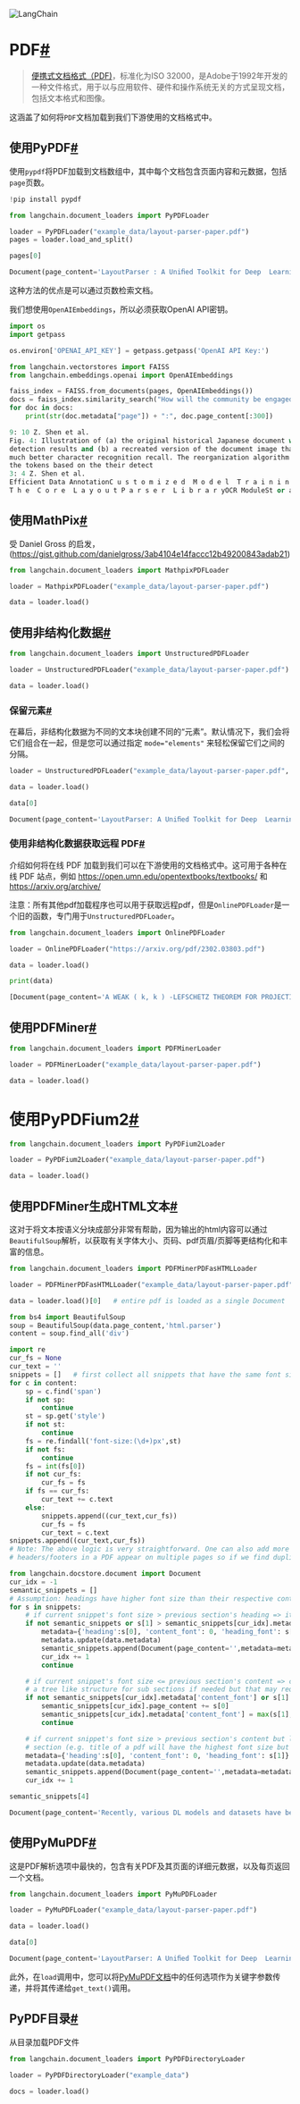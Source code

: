 

<Head>
  <script>
    {
      `(function() {
         var _hmt = _hmt || [];
(function() {
  var hm = document.createElement("script");
  hm.src = "https://hm.baidu.com/hm.js?e60fb290e204e04c5cb6f79b0ac1e697";
  var s = document.getElementsByTagName("script")[0]; 
  s.parentNode.insertBefore(hm, s);
})();
       })();`
    }
  </script>
</Head>

![LangChain](https://pica.zhimg.com/50/v2-56e8bbb52aa271012541c1fe1ceb11a2_r.gif)





PDF[#](#pdf "Permalink to this headline")
=========================================

> 
> [便携式文档格式（PDF)](https://en.wikipedia.org/wiki/PDF)，标准化为ISO 32000，是Adobe于1992年开发的一种文件格式，用于以与应用软件、硬件和操作系统无关的方式呈现文档，包括文本格式和图像。
> 
> 
> 

这涵盖了如何将`PDF`文档加载到我们下游使用的文档格式中。

使用PyPDF[#](#using-pypdf "Permalink to this headline")
-----------------------------------------------------

使用`pypdf`将PDF加载到文档数组中，其中每个文档包含页面内容和元数据，包括`page`页数。

```python
!pip install pypdf

```

```python
from langchain.document_loaders import PyPDFLoader

loader = PyPDFLoader("example_data/layout-parser-paper.pdf")
pages = loader.load_and_split()

```

```python
pages[0]

```

```python
Document(page_content='LayoutParser : A Uniﬁed Toolkit for Deep  Learning Based Document Image Analysis  Zejiang Shen1( \x00), Ruochen Zhang2, Melissa Dell3, Benjamin Charles Germain  Lee4, Jacob Carlson3, and Weining Li5  1Allen Institute for AI  shannons@allenai.org  2Brown University  ruochen zhang@brown.edu  3Harvard University  fmelissadell,jacob carlson g@fas.harvard.edu  4University of Washington  bcgl@cs.washington.edu  5University of Waterloo  w422li@uwaterloo.ca  Abstract. Recent advances in document image analysis (DIA) have been  primarily driven by the application of neural networks. Ideally, research  outcomes could be easily deployed in production and extended for further  investigation. However, various factors like loosely organized codebases  and sophisticated model con\x0cgurations complicate the easy reuse of im-  portant innovations by a wide audience. Though there have been on-going  e\x0borts to improve reusability and simplify deep learning (DL) model  development in disciplines like natural language processing and computer  vision, none of them are optimized for challenges in the domain of DIA.  This represents a major gap in the existing toolkit, as DIA is central to  academic research across a wide range of disciplines in the social sciences  and humanities. This paper introduces LayoutParser , an open-source  library for streamlining the usage of DL in DIA research and applica-  tions. The core LayoutParser library comes with a set of simple and  intuitive interfaces for applying and customizing DL models for layout de-  tection, character recognition, and many other document processing tasks.  To promote extensibility, LayoutParser also incorporates a community  platform for sharing both pre-trained models and full document digiti-  zation pipelines. We demonstrate that LayoutParser is helpful for both  lightweight and large-scale digitization pipelines in real-word use cases.  The library is publicly available at https://layout-parser.github.io .  Keywords: Document Image Analysis ·Deep Learning ·Layout Analysis  ·Character Recognition ·Open Source library ·Toolkit.  1 Introduction  Deep Learning(DL)-based approaches are the state-of-the-art for a wide range of  document image analysis (DIA) tasks including document image classi\x0ccation [ 11,arXiv:2103.15348v2  [cs.CV]  21 Jun 2021', metadata={'source': 'example_data/layout-parser-paper.pdf', 'page': 0})

```

这种方法的优点是可以通过页数检索文档。

我们想使用`OpenAIEmbeddings`，所以必须获取OpenAI API密钥。

```python
import os
import getpass

os.environ['OPENAI_API_KEY'] = getpass.getpass('OpenAI API Key:')

```

```python
from langchain.vectorstores import FAISS
from langchain.embeddings.openai import OpenAIEmbeddings

faiss_index = FAISS.from_documents(pages, OpenAIEmbeddings())
docs = faiss_index.similarity_search("How will the community be engaged?", k=2)
for doc in docs:
    print(str(doc.metadata["page"]) + ":", doc.page_content[:300])

```

```python
9: 10 Z. Shen et al.
Fig. 4: Illustration of (a) the original historical Japanese document with layout
detection results and (b) a recreated version of the document image that achieves
much better character recognition recall. The reorganization algorithm rearranges
the tokens based on the their detect
3: 4 Z. Shen et al.
Efficient Data AnnotationC u s t o m i z e d  M o d e l  T r a i n i n gModel Cust omizationDI A Model HubDI A Pipeline SharingCommunity PlatformLa y out Detection ModelsDocument Images 
T h e  C o r e  L a y o u t P a r s e r  L i b r a r yOCR ModuleSt or age & VisualizationLa y ou

```

使用MathPix[#](#using-mathpix "Permalink to this headline")
---------------------------------------------------------

受 Daniel Gross 的启发，(https://gist.github.com/danielgross/3ab4104e14faccc12b49200843adab21)

```python
from langchain.document_loaders import MathpixPDFLoader

```

```python
loader = MathpixPDFLoader("example_data/layout-parser-paper.pdf")

```

```python
data = loader.load()

```

使用非结构化数据[#](#using-unstructured "本标题的永久链接")
-------------------------------------------

```python
from langchain.document_loaders import UnstructuredPDFLoader

```

```python
loader = UnstructuredPDFLoader("example_data/layout-parser-paper.pdf")

```

```python
data = loader.load()

```

### 保留元素[#](#retain-elements "本标题的永久链接")

在幕后，非结构化数据为不同的文本块创建不同的“元素”。默认情况下，我们会将它们组合在一起，但是您可以通过指定 `mode="elements"` 来轻松保留它们之间的分隔。

```python
loader = UnstructuredPDFLoader("example_data/layout-parser-paper.pdf", mode="elements")

```

```python
data = loader.load()

```

```python
data[0]

```

```python
Document(page_content='LayoutParser: A Uniﬁed Toolkit for Deep  Learning Based Document Image Analysis  Zejiang Shen1 (�), Ruochen Zhang2, Melissa Dell3, Benjamin Charles Germain  Lee4, Jacob Carlson3, and Weining Li5  1 Allen Institute for AI  shannons@allenai.org  2 Brown University  ruochen zhang@brown.edu  3 Harvard University  {melissadell,jacob carlson}@fas.harvard.edu  4 University of Washington  bcgl@cs.washington.edu  5 University of Waterloo  w422li@uwaterloo.ca  Abstract. Recent advances in document image analysis (DIA) have been  primarily driven by the application of neural networks. Ideally, research  outcomes could be easily deployed in production and extended for further  investigation. However, various factors like loosely organized codebases  and sophisticated model conﬁgurations complicate the easy reuse of im-  portant innovations by a wide audience. Though there have been on-going  eﬀorts to improve reusability and simplify deep learning (DL) model  development in disciplines like natural language processing and computer  vision, none of them are optimized for challenges in the domain of DIA.  This represents a major gap in the existing toolkit, as DIA is central to  academic research across a wide range of disciplines in the social sciences  and humanities. This paper introduces LayoutParser, an open-source  library for streamlining the usage of DL in DIA research and applica-  tions. The core LayoutParser library comes with a set of simple and  intuitive interfaces for applying and customizing DL models for layout de-  tection, character recognition, and many other document processing tasks.  To promote extensibility, LayoutParser also incorporates a community  platform for sharing both pre-trained models and full document digiti-  zation pipelines. We demonstrate that LayoutParser is helpful for both  lightweight and large-scale digitization pipelines in real-word use cases.  The library is publicly available at https://layout-parser.github.io.  Keywords: Document Image Analysis · Deep Learning · Layout Analysis  · Character Recognition · Open Source library · Toolkit.  1  Introduction  Deep Learning(DL)-based approaches are the state-of-the-art for a wide range of  document image analysis (DIA) tasks including document image classiﬁcation [11,  arXiv:2103.15348v2  [cs.CV]  21 Jun 2021  ', lookup_str='', metadata={'file_path': 'example_data/layout-parser-paper.pdf', 'page_number': 1, 'total_pages': 16, 'format': 'PDF 1.5', 'title': '', 'author': '', 'subject': '', 'keywords': '', 'creator': 'LaTeX with hyperref', 'producer': 'pdfTeX-1.40.21', 'creationDate': 'D:20210622012710Z', 'modDate': 'D:20210622012710Z', 'trapped': '', 'encryption': None}, lookup_index=0)

```

### 使用非结构化数据获取远程 PDF[#](#fetching-remote-pdfs-using-unstructured "本标题的永久链接")

介绍如何将在线 PDF 加载到我们可以在下游使用的文档格式中。这可用于各种在线 PDF 站点，例如 https://open.umn.edu/opentextbooks/textbooks/ 和 https://arxiv.org/archive/

注意：所有其他pdf加载程序也可以用于获取远程pdf，但是`OnlinePDFLoader`是一个旧的函数，专门用于`UnstructuredPDFLoader`。

```python
from langchain.document_loaders import OnlinePDFLoader

```

```python
loader = OnlinePDFLoader("https://arxiv.org/pdf/2302.03803.pdf")

```

```python
data = loader.load()

```

```python
print(data)

```

```python
[Document(page_content='A WEAK ( k, k ) -LEFSCHETZ THEOREM FOR PROJECTIVE TORIC ORBIFOLDS  William D. Montoya  Instituto de Matem´atica, Estat´ıstica e Computa¸c˜ao Cient´ıﬁca,  In [3] we proved that, under suitable conditions, on a very general codimension s quasi- smooth intersection subvariety X in a projective toric orbifold P d Σ with d + s = 2 ( k + 1 ) the Hodge conjecture holds, that is, every ( p, p ) -cohomology class, under the Poincar´e duality is a rational linear combination of fundamental classes of algebraic subvarieties of X . The proof of the above-mentioned result relies, for p ≠ d + 1 − s , on a Lefschetz  Keywords: (1,1)- Lefschetz theorem, Hodge conjecture, toric varieties, complete intersection Email: wmontoya@ime.unicamp.br  theorem ([7]) and the Hard Lefschetz theorem for projective orbifolds ([11]). When p = d + 1 − s the proof relies on the Cayley trick, a trick which associates to X a quasi-smooth hypersurface Y in a projective vector bundle, and the Cayley Proposition (4.3) which gives an isomorphism of some primitive cohomologies (4.2) of X and Y . The Cayley trick, following the philosophy of Mavlyutov in [7], reduces results known for quasi-smooth hypersurfaces to quasi-smooth intersection subvarieties. The idea in this paper goes the other way around, we translate some results for quasi-smooth intersection subvarieties to  Acknowledgement. I thank Prof. Ugo Bruzzo and Tiago Fonseca for useful discus- sions. I also acknowledge support from FAPESP postdoctoral grant No. 2019/23499-7.  Let M be a free abelian group of rank d , let N = Hom ( M, Z ) , and N R = N ⊗ Z R .  if there exist k linearly independent primitive elements e  , . . . , e k ∈ N such that σ = { µ  e  + ⋯ + µ k e k } . • The generators e i are integral if for every i and any nonnegative rational number µ the product µe i is in N only if µ is an integer. • Given two rational simplicial cones σ , σ ′ one says that σ ′ is a face of σ ( σ ′ < σ ) if the set of integral generators of σ ′ is a subset of the set of integral generators of σ . • A ﬁnite set Σ = { σ  , . . . , σ t } of rational simplicial cones is called a rational simplicial complete d -dimensional fan if:  all faces of cones in Σ are in Σ ;  if σ, σ ′ ∈ Σ then σ ∩ σ ′ < σ and σ ∩ σ ′ < σ ′ ;  N R = σ  ∪ ⋅ ⋅ ⋅ ∪ σ t .  A rational simplicial complete d -dimensional fan Σ deﬁnes a d -dimensional toric variety P d Σ having only orbifold singularities which we assume to be projective. Moreover, T ∶ = N ⊗ Z C ∗ ≃ ( C ∗ ) d is the torus action on P d Σ . We denote by Σ ( i ) the i -dimensional cones  For a cone σ ∈ Σ, ˆ σ is the set of 1-dimensional cone in Σ that are not contained in σ  and x ˆ σ ∶ = ∏ ρ ∈ ˆ σ x ρ is the associated monomial in S .  Deﬁnition 2.2. The irrelevant ideal of P d Σ is the monomial ideal B Σ ∶ =< x ˆ σ ∣ σ ∈ Σ > and the zero locus Z ( Σ ) ∶ = V ( B Σ ) in the aﬃne space A d ∶ = Spec ( S ) is the irrelevant locus.  Proposition 2.3 (Theorem 5.1.11 [5]) . The toric variety P d Σ is a categorical quotient A d ∖ Z ( Σ ) by the group Hom ( Cl ( Σ ) , C ∗ ) and the group action is induced by the Cl ( Σ ) - grading of S .  Now we give a brief introduction to complex orbifolds and we mention the needed theorems for the next section. Namely: de Rham theorem and Dolbeault theorem for complex orbifolds.  Deﬁnition 2.4. A complex orbifold of complex dimension d is a singular complex space whose singularities are locally isomorphic to quotient singularities C d / G , for ﬁnite sub- groups G ⊂ Gl ( d, C ) .  Deﬁnition 2.5. A diﬀerential form on a complex orbifold Z is deﬁned locally at z ∈ Z as a G -invariant diﬀerential form on C d where G ⊂ Gl ( d, C ) and Z is locally isomorphic to d  Roughly speaking the local geometry of orbifolds reduces to local G -invariant geometry.  We have a complex of diﬀerential forms ( A ● ( Z ) , d ) and a double complex ( A ● , ● ( Z ) , ∂, ¯ ∂ ) of bigraded diﬀerential forms which deﬁne the de Rham and the Dolbeault cohomology groups (for a ﬁxed p ∈ N ) respectively:  (1,1)-Lefschetz theorem for projective toric orbifolds  Deﬁnition 3.1. A subvariety X ⊂ P d Σ is quasi-smooth if V ( I X ) ⊂ A #Σ ( 1 ) is smooth outside  Example 3.2 . Quasi-smooth hypersurfaces or more generally quasi-smooth intersection sub-  Example 3.2 . Quasi-smooth hypersurfaces or more generally quasi-smooth intersection sub- varieties are quasi-smooth subvarieties (see [2] or [7] for more details).  Remark 3.3 . Quasi-smooth subvarieties are suborbifolds of P d Σ in the sense of Satake in [8]. Intuitively speaking they are subvarieties whose only singularities come from the ambient  Proof. From the exponential short exact sequence  we have a long exact sequence in cohomology  H 1 (O ∗ X ) → H 2 ( X, Z ) → H 2 (O X ) ≃ H 0 , 2 ( X )  where the last isomorphisms is due to Steenbrink in [9]. Now, it is enough to prove the commutativity of the next diagram  where the last isomorphisms is due to Steenbrink in [9]. Now,  H 2 ( X, Z ) / / H 2 ( X, O X ) ≃ Dolbeault H 2 ( X, C ) deRham ≃ H 2 dR ( X, C ) / / H 0 , 2 ¯ ∂ ( X )  of the proof follows as the ( 1 , 1 ) -Lefschetz theorem in [6].  Remark 3.5 . For k = 1 and P d Σ as the projective space, we recover the classical ( 1 , 1 ) - Lefschetz theorem.  By the Hard Lefschetz Theorem for projective orbifolds (see [11] for details) we  By the Hard Lefschetz Theorem for projective orbifolds (see [11] for details) we get an isomorphism of cohomologies :  given by the Lefschetz morphism and since it is a morphism of Hodge structures, we have:  H 1 , 1 ( X, Q ) ≃ H dim X − 1 , dim X − 1 ( X, Q )  Corollary 3.6. If the dimension of X is 1 , 2 or 3 . The Hodge conjecture holds on X  Proof. If the dim C X = 1 the result is clear by the Hard Lefschetz theorem for projective orbifolds. The dimension 2 and 3 cases are covered by Theorem 3.5 and the Hard Lefschetz.  Cayley trick and Cayley proposition  The Cayley trick is a way to associate to a quasi-smooth intersection subvariety a quasi- smooth hypersurface. Let L 1 , . . . , L s be line bundles on P d Σ and let π ∶ P ( E ) → P d Σ be the projective space bundle associated to the vector bundle E = L 1 ⊕ ⋯ ⊕ L s . It is known that P ( E ) is a ( d + s − 1 ) -dimensional simplicial toric variety whose fan depends on the degrees of the line bundles and the fan Σ. Furthermore, if the Cox ring, without considering the grading, of P d Σ is C [ x 1 , . . . , x m ] then the Cox ring of P ( E ) is  Moreover for X a quasi-smooth intersection subvariety cut oﬀ by f 1 , . . . , f s with deg ( f i ) = [ L i ] we relate the hypersurface Y cut oﬀ by F = y 1 f 1 + ⋅ ⋅ ⋅ + y s f s which turns out to be quasi-smooth. For more details see Section 2 in [7].  We will denote P ( E ) as P d + s − 1 Σ ,X to keep track of its relation with X and P d Σ .  The following is a key remark.  Remark 4.1 . There is a morphism ι ∶ X → Y ⊂ P d + s − 1 Σ ,X . Moreover every point z ∶ = ( x, y ) ∈ Y with y ≠ 0 has a preimage. Hence for any subvariety W = V ( I W ) ⊂ X ⊂ P d Σ there exists W ′ ⊂ Y ⊂ P d + s − 1 Σ ,X such that π ( W ′ ) = W , i.e., W ′ = { z = ( x, y ) ∣ x ∈ W } .  For X ⊂ P d Σ a quasi-smooth intersection variety the morphism in cohomology induced by the inclusion i ∗ ∶ H d − s ( P d Σ , C ) → H d − s ( X, C ) is injective by Proposition 1.4 in [7].  Deﬁnition 4.2. The primitive cohomology of H d − s prim ( X ) is the quotient H d − s ( X, C )/ i ∗ ( H d − s ( P d Σ , C )) and H d − s prim ( X, Q ) with rational coeﬃcients.  H d − s ( P d Σ , C ) and H d − s ( X, C ) have pure Hodge structures, and the morphism i ∗ is com- patible with them, so that H d − s prim ( X ) gets a pure Hodge structure.  The next Proposition is the Cayley proposition.  Proposition 4.3. [Proposition 2.3 in [3] ] Let X = X 1 ∩⋅ ⋅ ⋅∩ X s be a quasi-smooth intersec- tion subvariety in P d Σ cut oﬀ by homogeneous polynomials f 1 . . . f s . Then for p ≠ d + s − 1 2 , d + s − 3 2  Remark 4.5 . The above isomorphisms are also true with rational coeﬃcients since H ● ( X, C ) = H ● ( X, Q ) ⊗ Q C . See the beginning of Section 7.1 in [10] for more details.  Theorem 5.1. Let Y = { F = y 1 f 1 + ⋯ + y k f k = 0 } ⊂ P 2 k + 1 Σ ,X be the quasi-smooth hypersurface associated to the quasi-smooth intersection surface X = X f 1 ∩ ⋅ ⋅ ⋅ ∩ X f k ⊂ P k + 2 Σ . Then on Y the Hodge conjecture holds.  the Hodge conjecture holds.  Proof. If H k,k prim ( X, Q ) = 0 we are done. So let us assume H k,k prim ( X, Q ) ≠ 0. By the Cayley proposition H k,k prim ( Y, Q ) ≃ H 1 , 1 prim ( X, Q ) and by the ( 1 , 1 ) -Lefschetz theorem for projective  toric orbifolds there is a non-zero algebraic basis λ C 1 , . . . , λ C n with rational coeﬃcients of H 1 , 1 prim ( X, Q ) , that is, there are n ∶ = h 1 , 1 prim ( X, Q ) algebraic curves C 1 , . . . , C n in X such that under the Poincar´e duality the class in homology [ C i ] goes to λ C i , [ C i ] ↦ λ C i . Recall that the Cox ring of P k + 2 is contained in the Cox ring of P 2 k + 1 Σ ,X without considering the grading. Considering the grading we have that if α ∈ Cl ( P k + 2 Σ ) then ( α, 0 ) ∈ Cl ( P 2 k + 1 Σ ,X ) . So the polynomials deﬁning C i ⊂ P k + 2 Σ can be interpreted in P 2 k + 1 X, Σ but with diﬀerent degree. Moreover, by Remark 4.1 each C i is contained in Y = { F = y 1 f 1 + ⋯ + y k f k = 0 } and  furthermore it has codimension k .  Claim: { C i } ni = 1 is a basis of prim ( ) . It is enough to prove that λ C i is diﬀerent from zero in H k,k prim ( Y, Q ) or equivalently that the cohomology classes { λ C i } ni = 1 do not come from the ambient space. By contradiction, let us assume that there exists a j and C ⊂ P 2 k + 1 Σ ,X such that λ C ∈ H k,k ( P 2 k + 1 Σ ,X , Q ) with i ∗ ( λ C ) = λ C j or in terms of homology there exists a ( k + 2 ) -dimensional algebraic subvariety V ⊂ P 2 k + 1 Σ ,X such that V ∩ Y = C j so they are equal as a homology class of P 2 k + 1 Σ ,X ,i.e., [ V ∩ Y ] = [ C j ] . It is easy to check that π ( V ) ∩ X = C j as a subvariety of P k + 2 Σ where π ∶ ( x, y ) ↦ x . Hence [ π ( V ) ∩ X ] = [ C j ] which is equivalent to say that λ C j comes from P k + 2 Σ which contradicts the choice of [ C j ] .  Remark 5.2 . Into the proof of the previous theorem, the key fact was that on X the Hodge conjecture holds and we translate it to Y by contradiction. So, using an analogous argument we have:  argument we have:  Proposition 5.3. Let Y = { F = y 1 f s +⋯+ y s f s = 0 } ⊂ P 2 k + 1 Σ ,X be the quasi-smooth hypersurface associated to a quasi-smooth intersection subvariety X = X f 1 ∩ ⋅ ⋅ ⋅ ∩ X f s ⊂ P d Σ such that d + s = 2 ( k + 1 ) . If the Hodge conjecture holds on X then it holds as well on Y .  Corollary 5.4. If the dimension of Y is 2 s − 1 , 2 s or 2 s + 1 then the Hodge conjecture holds on Y .  Proof. By Proposition 5.3 and Corollary 3.6.  [  ] Angella, D. Cohomologies of certain orbifolds. Journal of Geometry and Physics  (  ),  –  [  ] Batyrev, V. V., and Cox, D. A. On the Hodge structure of projective hypersur- faces in toric varieties. Duke Mathematical Journal  ,  (Aug  ). [  ] Bruzzo, U., and Montoya, W. On the Hodge conjecture for quasi-smooth in- tersections in toric varieties. S˜ao Paulo J. Math. Sci. Special Section: Geometry in Algebra and Algebra in Geometry (  ). [  ] Caramello Jr, F. C. Introduction to orbifolds. a  iv:  v  (  ). [  ] Cox, D., Little, J., and Schenck, H. Toric varieties, vol.  American Math- ematical Soc.,  [  ] Griffiths, P., and Harris, J. Principles of Algebraic Geometry. John Wiley & Sons, Ltd,  [  ] Mavlyutov, A. R. Cohomology of complete intersections in toric varieties. Pub- lished in Paciﬁc J. of Math.  No.  (  ),  –  [  ] Satake, I. On a Generalization of the Notion of Manifold. Proceedings of the National Academy of Sciences of the United States of America  ,  (  ),  –  [  ] Steenbrink, J. H. M. Intersection form for quasi-homogeneous singularities. Com- positio Mathematica  ,  (  ),  –  [  ] Voisin, C. Hodge Theory and Complex Algebraic Geometry I, vol.  of Cambridge Studies in Advanced Mathematics . Cambridge University Press,  [  ] Wang, Z. Z., and Zaffran, D. A remark on the Hard Lefschetz theorem for K¨ahler orbifolds. Proceedings of the American Mathematical Society  ,  (Aug  ).  [2] Batyrev, V. V., and Cox, D. A. On the Hodge structure of projective hypersur- faces in toric varieties. Duke Mathematical Journal 75, 2 (Aug 1994).  [  ] Bruzzo, U., and Montoya, W. On the Hodge conjecture for quasi-smooth in- tersections in toric varieties. S˜ao Paulo J. Math. Sci. Special Section: Geometry in Algebra and Algebra in Geometry (  ).  [3] Bruzzo, U., and Montoya, W. On the Hodge conjecture for quasi-smooth in- tersections in toric varieties. S˜ao Paulo J. Math. Sci. Special Section: Geometry in Algebra and Algebra in Geometry (2021).  A. R. Cohomology of complete intersections in toric varieties. Pub-', lookup_str='', metadata={'source': '/var/folders/ph/hhm7_zyx4l13k3v8z02dwp1w0000gn/T/tmpgq0ckaja/online_file.pdf'}, lookup_index=0)]

```

使用PDFMiner[#](#using-pdfminer "本节标题的永久链接")
------------------------------------------

```python
from langchain.document_loaders import PDFMinerLoader

```

```python
loader = PDFMinerLoader("example_data/layout-parser-paper.pdf")

```

```python
data = loader.load()

```

使用PyPDFium2[#](#using-pypdfium2 "本节标题的永久链接")
============================================

```python
from langchain.document_loaders import PyPDFium2Loader

```

```python
loader = PyPDFium2Loader("example_data/layout-parser-paper.pdf")

```

```python
data = loader.load()

```

使用PDFMiner生成HTML文本[#](#using-pdfminer-to-generate-html-text "本节标题的永久链接")
------------------------------------------------------------------------

这对于将文本按语义分块成部分非常有帮助，因为输出的html内容可以通过`BeautifulSoup`解析，以获取有关字体大小、页码、pdf页眉/页脚等更结构化和丰富的信息。

```python
from langchain.document_loaders import PDFMinerPDFasHTMLLoader

```

```python
loader = PDFMinerPDFasHTMLLoader("example_data/layout-parser-paper.pdf")

```

```python
data = loader.load()[0]   # entire pdf is loaded as a single Document

```

```python
from bs4 import BeautifulSoup
soup = BeautifulSoup(data.page_content,'html.parser')
content = soup.find_all('div')

```

```python
import re
cur_fs = None
cur_text = ''
snippets = []   # first collect all snippets that have the same font size
for c in content:
    sp = c.find('span')
    if not sp:
        continue
    st = sp.get('style')
    if not st:
        continue
    fs = re.findall('font-size:(\d+)px',st)
    if not fs:
        continue
    fs = int(fs[0])
    if not cur_fs:
        cur_fs = fs
    if fs == cur_fs:
        cur_text += c.text
    else:
        snippets.append((cur_text,cur_fs))
        cur_fs = fs
        cur_text = c.text
snippets.append((cur_text,cur_fs))
# Note: The above logic is very straightforward. One can also add more strategies such as removing duplicate snippets (as
# headers/footers in a PDF appear on multiple pages so if we find duplicatess safe to assume that it is redundant info)

```

```python
from langchain.docstore.document import Document
cur_idx = -1
semantic_snippets = []
# Assumption: headings have higher font size than their respective content
for s in snippets:
    # if current snippet's font size > previous section's heading => it is a new heading
    if not semantic_snippets or s[1] > semantic_snippets[cur_idx].metadata['heading_font']:
        metadata={'heading':s[0], 'content_font': 0, 'heading_font': s[1]}
        metadata.update(data.metadata)
        semantic_snippets.append(Document(page_content='',metadata=metadata))
        cur_idx += 1
        continue

    # if current snippet's font size <= previous section's content => content belongs to the same section (one can also create
    # a tree like structure for sub sections if needed but that may require some more thinking and may be data specific)
    if not semantic_snippets[cur_idx].metadata['content_font'] or s[1] <= semantic_snippets[cur_idx].metadata['content_font']:
        semantic_snippets[cur_idx].page_content += s[0]
        semantic_snippets[cur_idx].metadata['content_font'] = max(s[1], semantic_snippets[cur_idx].metadata['content_font'])
        continue

    # if current snippet's font size > previous section's content but less tha previous section's heading than also make a new 
    # section (e.g. title of a pdf will have the highest font size but we don't want it to subsume all sections)
    metadata={'heading':s[0], 'content_font': 0, 'heading_font': s[1]}
    metadata.update(data.metadata)
    semantic_snippets.append(Document(page_content='',metadata=metadata))
    cur_idx += 1

```

```python
semantic_snippets[4]

```

```python
Document(page_content='Recently, various DL models and datasets have been developed for layout analysis  tasks. The dhSegment [22] utilizes fully convolutional networks [20] for segmen-  tation tasks on historical documents. Object detection-based methods like Faster  R-CNN [28] and Mask R-CNN [12] are used for identifying document elements [38]  and detecting tables [30, 26]. Most recently, Graph Neural Networks [29] have also  been used in table detection [27]. However, these models are usually implemented  individually and there is no uniﬁed framework to load and use such models.  There has been a surge of interest in creating open-source tools for document  image processing: a search of document image analysis in Github leads to 5M  relevant code pieces 6; yet most of them rely on traditional rule-based methods  or provide limited functionalities. The closest prior research to our work is the  OCR-D project7, which also tries to build a complete toolkit for DIA. However,  similar to the platform developed by Neudecker et al. [21], it is designed for  analyzing historical documents, and provides no supports for recent DL models.  The DocumentLayoutAnalysis project8 focuses on processing born-digital PDF  documents via analyzing the stored PDF data. Repositories like DeepLayout9  and Detectron2-PubLayNet10 are individual deep learning models trained on  layout analysis datasets without support for the full DIA pipeline. The Document  Analysis and Exploitation (DAE) platform [15] and the DeepDIVA project [2]  aim to improve the reproducibility of DIA methods (or DL models), yet they  are not actively maintained. OCR engines like Tesseract [14], easyOCR11 and  paddleOCR12 usually do not come with comprehensive functionalities for other  DIA tasks like layout analysis.  Recent years have also seen numerous eﬀorts to create libraries for promoting  reproducibility and reusability in the ﬁeld of DL. Libraries like Dectectron2 [35],  6 The number shown is obtained by specifying the search type as ‘code’.  7 https://ocr-d.de/en/about  8 https://github.com/BobLd/DocumentLayoutAnalysis  9 https://github.com/leonlulu/DeepLayout  10 https://github.com/hpanwar08/detectron2  11 https://github.com/JaidedAI/EasyOCR  12 https://github.com/PaddlePaddle/PaddleOCR  4  Z. Shen et al.  Fig. 1: The overall architecture of LayoutParser. For an input document image,  the core LayoutParser library provides a set of oﬀ-the-shelf tools for layout  detection, OCR, visualization, and storage, backed by a carefully designed layout  data structure. LayoutParser also supports high level customization via eﬃcient  layout annotation and model training functions. These improve model accuracy  on the target samples. The community platform enables the easy sharing of DIA  models and whole digitization pipelines to promote reusability and reproducibility.  A collection of detailed documentation, tutorials and exemplar projects make  LayoutParser easy to learn and use.  AllenNLP [8] and transformers [34] have provided the community with complete  DL-based support for developing and deploying models for general computer  vision and natural language processing problems. LayoutParser, on the other  hand, specializes speciﬁcally in DIA tasks. LayoutParser is also equipped with a  community platform inspired by established model hubs such as Torch Hub [23]  and TensorFlow Hub [1]. It enables the sharing of pretrained models as well as  full document processing pipelines that are unique to DIA tasks.  There have been a variety of document data collections to facilitate the  development of DL models. Some examples include PRImA [3](magazine layouts),  PubLayNet [38](academic paper layouts), Table Bank [18](tables in academic  papers), Newspaper Navigator Dataset [16, 17](newspaper ﬁgure layouts) and  HJDataset [31](historical Japanese document layouts). A spectrum of models  trained on these datasets are currently available in the LayoutParser model zoo  to support diﬀerent use cases.  ', metadata={'heading': '2 Related Work  ', 'content_font': 9, 'heading_font': 11, 'source': 'example_data/layout-parser-paper.pdf'})

```

使用PyMuPDF[#](#using-pymupdf "本节标题的永久链接")
----------------------------------------

这是PDF解析选项中最快的，包含有关PDF及其页面的详细元数据，以及每页返回一个文档。

```python
from langchain.document_loaders import PyMuPDFLoader

```

```python
loader = PyMuPDFLoader("example_data/layout-parser-paper.pdf")

```

```python
data = loader.load()

```

```python
data[0]

```

```python
Document(page_content='LayoutParser: A Uniﬁed Toolkit for Deep  Learning Based Document Image Analysis  Zejiang Shen1 (�), Ruochen Zhang2, Melissa Dell3, Benjamin Charles Germain  Lee4, Jacob Carlson3, and Weining Li5  1 Allen Institute for AI  shannons@allenai.org  2 Brown University  ruochen zhang@brown.edu  3 Harvard University  {melissadell,jacob carlson}@fas.harvard.edu  4 University of Washington  bcgl@cs.washington.edu  5 University of Waterloo  w422li@uwaterloo.ca  Abstract. Recent advances in document image analysis (DIA) have been  primarily driven by the application of neural networks. Ideally, research  outcomes could be easily deployed in production and extended for further  investigation. However, various factors like loosely organized codebases  and sophisticated model conﬁgurations complicate the easy reuse of im-  portant innovations by a wide audience. Though there have been on-going  eﬀorts to improve reusability and simplify deep learning (DL) model  development in disciplines like natural language processing and computer  vision, none of them are optimized for challenges in the domain of DIA.  This represents a major gap in the existing toolkit, as DIA is central to  academic research across a wide range of disciplines in the social sciences  and humanities. This paper introduces LayoutParser, an open-source  library for streamlining the usage of DL in DIA research and applica-  tions. The core LayoutParser library comes with a set of simple and  intuitive interfaces for applying and customizing DL models for layout de-  tection, character recognition, and many other document processing tasks.  To promote extensibility, LayoutParser also incorporates a community  platform for sharing both pre-trained models and full document digiti-  zation pipelines. We demonstrate that LayoutParser is helpful for both  lightweight and large-scale digitization pipelines in real-word use cases.  The library is publicly available at https://layout-parser.github.io.  Keywords: Document Image Analysis · Deep Learning · Layout Analysis  · Character Recognition · Open Source library · Toolkit.  1  Introduction  Deep Learning(DL)-based approaches are the state-of-the-art for a wide range of  document image analysis (DIA) tasks including document image classiﬁcation [11,  arXiv:2103.15348v2  [cs.CV]  21 Jun 2021  ', lookup_str='', metadata={'file_path': 'example_data/layout-parser-paper.pdf', 'page_number': 1, 'total_pages': 16, 'format': 'PDF 1.5', 'title': '', 'author': '', 'subject': '', 'keywords': '', 'creator': 'LaTeX with hyperref', 'producer': 'pdfTeX-1.40.21', 'creationDate': 'D:20210622012710Z', 'modDate': 'D:20210622012710Z', 'trapped': '', 'encryption': None}, lookup_index=0)

```

此外，在`load`调用中，您可以将[PyMuPDF文档](https://pymupdf.readthedocs.io/en/latest/app1#plain-text/)中的任何选项作为关键字参数传递，并将其传递给`get_text()`调用。

PyPDF目录[#](#pypdf-directory "Permalink to this headline")
---------------------------------------------------------

从目录加载PDF文件

```python
from langchain.document_loaders import PyPDFDirectoryLoader

```

```python
loader = PyPDFDirectoryLoader("example_data")

```

```python
docs = loader.load()

```

